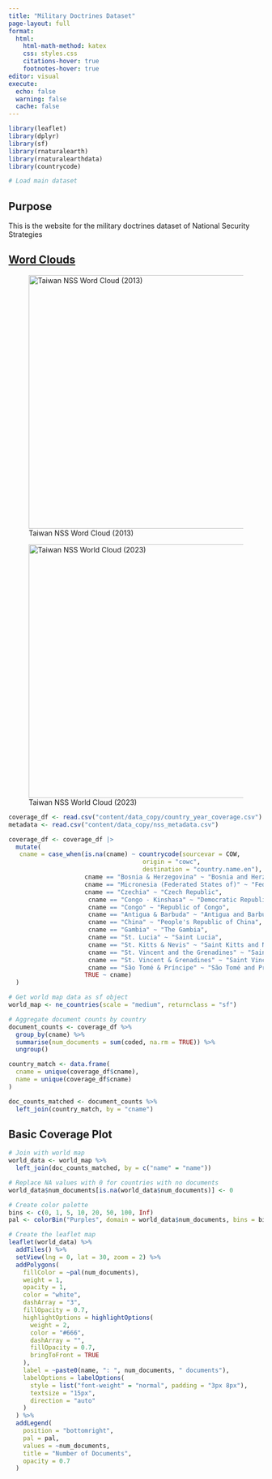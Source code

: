 ```yaml
---
title: "Military Doctrines Dataset"
page-layout: full
format:
  html:
    html-math-method: katex
    css: styles.css
    citations-hover: true
    footnotes-hover: true
editor: visual
execute:
  echo: false
  warning: false
  cache: false
---
```


```r
library(leaflet)
library(dplyr)
library(sf)
library(rnaturalearth)
library(rnaturalearthdata)
library(countrycode)
```


```r
# Load main dataset

```

## Purpose

This is the website for the military doctrines dataset of National Security Strategies

## [Word Clouds](content/wordcloud.qmd)

::: {layout="[[50,50], [50,50]]"}
![Taiwan NSS Word Cloud (2013)](content/images/taiwan_wc_2013.png){fig-align="left" width="500"}

![Taiwan NSS World Cloud (2023)](content/images/taiwan_wc_2023.png){fig-align="left" width="500"}
:::

```r
coverage_df <- read.csv("content/data_copy/country_year_coverage.csv")
metadata <- read.csv("content/data_copy/nss_metadata.csv")
```


```r
coverage_df <- coverage_df |>
  mutate(
   cname = case_when(is.na(cname) ~ countrycode(sourcevar = COW,
                                     origin = "cowc",  
                                     destination = "country.name.en"),
                     cname == "Bosnia & Herzegovina" ~ "Bosnia and Herzegovina",
                     cname == "Micronesia (Federated States of)" ~ "Federated States of Micronesia",
                     cname == "Czechia" ~ "Czech Republic",
                      cname == "Congo - Kinshasa" ~ "Democratic Republic of the Congo",
                      cname == "Congo" ~ "Republic of Congo",
                      cname == "Antigua & Barbuda" ~ "Antigua and Barbuda", 
                      cname == "China" ~ "People's Republic of China", 
                      cname == "Gambia" ~ "The Gambia",
                      cname == "St. Lucia" ~ "Saint Lucia",
                      cname == "St. Kitts & Nevis" ~ "Saint Kitts and Nevis",
                      cname == "St. Vincent and the Grenadines" ~ "Saint Vincent and the Grenadines",
                      cname == "St. Vincent & Grenadines" ~ "Saint Vincent and the Grenadines",
                      cname == "São Tomé & Príncipe" ~ "São Tomé and Príncipe", 
                     TRUE ~ cname)
  )
```

```r
# Get world map data as sf object
world_map <- ne_countries(scale = "medium", returnclass = "sf")

# Aggregate document counts by country
document_counts <- coverage_df %>%
  group_by(cname) %>%
  summarise(num_documents = sum(coded, na.rm = TRUE)) %>%
  ungroup()

```

```r
country_match <- data.frame(
  cname = unique(coverage_df$cname),
  name = unique(coverage_df$cname)  
)
```


```r
doc_counts_matched <- document_counts %>%
  left_join(country_match, by = "cname")
```

## Basic Coverage Plot 

```r
# Join with world map
world_data <- world_map %>%
  left_join(doc_counts_matched, by = c("name" = "name"))

# Replace NA values with 0 for countries with no documents
world_data$num_documents[is.na(world_data$num_documents)] <- 0

# Create color palette
bins <- c(0, 1, 5, 10, 20, 50, 100, Inf)
pal <- colorBin("Purples", domain = world_data$num_documents, bins = bins)

# Create the leaflet map
leaflet(world_data) %>%
  addTiles() %>%
  setView(lng = 0, lat = 30, zoom = 2) %>%
  addPolygons(
    fillColor = ~pal(num_documents),
    weight = 1,
    opacity = 1,
    color = "white",
    dashArray = "3",
    fillOpacity = 0.7,
    highlightOptions = highlightOptions(
      weight = 2,
      color = "#666",
      dashArray = "",
      fillOpacity = 0.7,
      bringToFront = TRUE
    ),
    label = ~paste0(name, ": ", num_documents, " documents"),
    labelOptions = labelOptions(
      style = list("font-weight" = "normal", padding = "3px 8px"),
      textsize = "15px",
      direction = "auto"
    )
  ) %>%
  addLegend(
    position = "bottomright",
    pal = pal,
    values = ~num_documents,
    title = "Number of Documents",
    opacity = 0.7
  )
```



